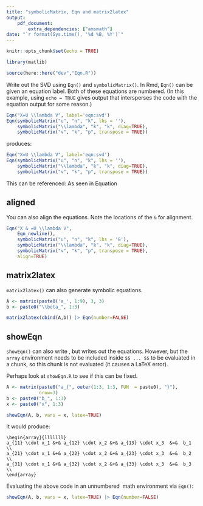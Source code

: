 ```yaml
---
title: "symbolicMatrix, Eqn and matrix2latex"
output: 
    pdf_document:
        extra_dependencies: ["amsmath"]
date: "`r format(Sys.time(), '%d %B, %Y')`"
---
```


```r
knitr::opts_chunk$set(echo = TRUE)
```

```r
library(matlib)

source(here::here("dev","Eqn.R"))
```



Write out the SVD using `Eqn()` and `symbolicMatrix()`. In Rmd, `Eqn()` can be given an equation label.
Both of these equations are numbered. (In this example, using `echo = TRUE` gives output that
intersperses the code with the equation output for some reason.)

```r
Eqn("X=U \\lambda V", label='eqn:svd')
Eqn(symbolicMatrix("u", "n", "k", lhs = ''),
    symbolicMatrix("\\lambda", "k", "k", diag=TRUE),
    symbolicMatrix("v", "k", "p", transpose = TRUE))
```

produces:

```r
Eqn("X=U \\lambda V", label='eqn:svd')
Eqn(symbolicMatrix("u", "n", "k", lhs = ''),
    symbolicMatrix("\\lambda", "k", "k", diag=TRUE),
    symbolicMatrix("v", "k", "p", transpose = TRUE))
```

This can be referenced:  As seen in Equation \ref{eqn:svd} \ldots

## aligned

You can also align the equations. Note the locations of the `&` for alignment.

```r
Eqn("X & =U \\lambda V",
    Eqn_newline(),
    symbolicMatrix("u", "n", "k", lhs = '&'),
    symbolicMatrix("\\lambda", "k", "k", diag=TRUE),
    symbolicMatrix("v", "k", "p", transpose = TRUE),
    align=TRUE)
```

## matrix2latex

`matrix2latex()` can also generate symbolic equations.

```r
A <- matrix(paste0('a_', 1:9), 3, 3)
b <- paste0("\\beta_", 1:3)
```

```r
matrix2latex(cbind(A,b)) |> Eqn(number=FALSE)
```

## showEqn

`showEqn()` can also write \LaTeX\, but writes out the equations.
However, but the `array` environment needs to be included
inside `$$ ... $$` to be evaluated in a chunk, so this chunk is not evaluated (it causes a LaTeX error).

Perhaps look at `showEqn.R` to see if this can be fixed.

```r
A <- matrix(paste0("a_{", outer(1:3, 1:3, FUN  = paste0), "}"), 
            nrow=3) 
b <- paste0("b_", 1:3)
x <- paste0("x", 1:3)
```

```r
showEqn(A, b, vars = x, latex=TRUE)
```

It would produce:

```
\begin{array}{lllllll}
a_{11} \cdot x_1 &+& a_{12} \cdot x_2 &+& a_{13} \cdot x_3  &=&  b_1 \\ 
a_{21} \cdot x_1 &+& a_{22} \cdot x_2 &+& a_{23} \cdot x_3  &=&  b_2 \\ 
a_{31} \cdot x_1 &+& a_{32} \cdot x_2 &+& a_{33} \cdot x_3  &=&  b_3 \\ 
\end{array}
```

Evaluating the above code in an unnumbered \LaTeX\ math environment via `Eqn()`:

```r
showEqn(A, b, vars = x, latex=TRUE) |> Eqn(number=FALSE)
```

